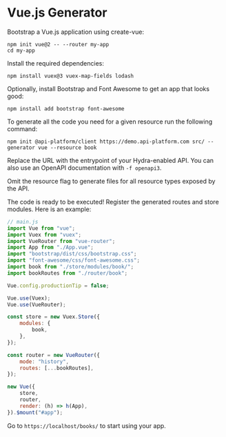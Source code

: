 # Vue.js Generator

Bootstrap a Vue.js application using create-vue:

```console
npm init vue@2 -- --router my-app
cd my-app
```

Install the required dependencies:

```console
npm install vuex@3 vuex-map-fields lodash
```

Optionally, install Bootstrap and Font Awesome to get an app that looks good:

```console
npm install add bootstrap font-awesome
```

To generate all the code you need for a given resource run the following command:

```console
npm init @api-platform/client https://demo.api-platform.com src/ --generator vue --resource book
```

Replace the URL with the entrypoint of your Hydra-enabled API.
You can also use an OpenAPI documentation with `-f openapi3`.

Omit the resource flag to generate files for all resource types exposed by the API.

The code is ready to be executed! Register the generated routes and store modules. Here is an example:

```javascript
// main.js
import Vue from "vue";
import Vuex from "vuex";
import VueRouter from "vue-router";
import App from "./App.vue";
import "bootstrap/dist/css/bootstrap.css";
import "font-awesome/css/font-awesome.css";
import book from "./store/modules/book/";
import bookRoutes from "./router/book";

Vue.config.productionTip = false;

Vue.use(Vuex);
Vue.use(VueRouter);

const store = new Vuex.Store({
    modules: {
        book,
    },
});

const router = new VueRouter({
    mode: "history",
    routes: [...bookRoutes],
});

new Vue({
    store,
    router,
    render: (h) => h(App),
}).$mount("#app");
```

Go to `https://localhost/books/` to start using your app.

